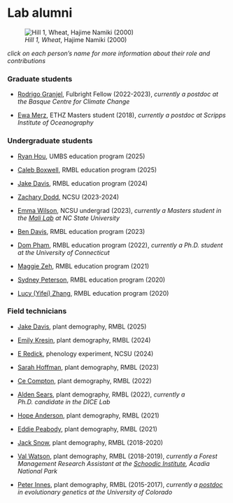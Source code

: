 # Lab alumni

![*Hill 1, Wheat*, Hajime Namiki (2000)](static/namiki-hill1-wheat.jpg){fig-align="center"}

*click on each person's name for more information about their role and contributions*

### Graduate students

-   [Rodrigo Granjel](people/granjel-r/about.qmd), Fulbright Fellow (2022-2023), *currently a postdoc at the Basque Centre for Climate Change*

-   [Ewa Merz](people/merz-e/about.qmd), ETHZ Masters student (2018), *currently a postdoc at Scripps Institute of Oceanography*

### Undergraduate students

-   [Ryan Hou](people/hou-r/about.qmd), UMBS education program (2025)

-   [Caleb Boxwell](people/boxwell-c/about.qmd), RMBL education program (2025)

-   [Jake Davis](people/davis-j/about.qmd), RMBL education program (2024)

-   [Zachary Dodd](people/dodd-z/about.qmd), NCSU (2023-2024)

-   [Emma Wilson](people/wilson-e/about.qmd), NCSU undergrad (2023), *currently a Masters student in the [Mali Lab](https://imalilab.weebly.com/) at NC State University*

-   [Ben Davis](people/davis-b/about.qmd), RMBL education program (2023)

-   [Dom Pham](people/pham-d/about.qmd), RMBL education program (2022), *currently a Ph.D. student at the University of Connecticut*

-   [Maggie Zeh](people/zeh-m), RMBL education program (2021)

-   [Sydney Peterson](people/peterson-s/about.qmd), RMBL education program (2020)

-   [Lucy (Yifei) Zhang](people/zhang-l/about.qmd), RMBL education program (2020)

### Field technicians

-   [Jake Davis](people/davis-j/about.qmd), plant demography, RMBL (2025)

-   [Emily Kresin](people/kresin-e/about.qmd), plant demography, RMBL (2024)

-   [E Redick](people/redick-e/about.qmd), phenology experiment, NCSU (2024)

-   [Sarah Hoffman](people/hoffman-s/about.qmd), plant demography, RMBL (2023)

-   [Ce Compton](people/compton-c/about.qmd), plant demography, RMBL (2022)

-   [Alden Sears](people/sears-a/about.qmd), plant demography, RMBL (2022), *currently a Ph.D. candidate in the DICE Lab*

-   [Hope Anderson](people/anderson-h/about.qmd), plant demography, RMBL (2021)

-   [Eddie Peabody](people/peabody-e/about.qmd), plant demography, RMBL (2021)

-   [Jack Snow](people/snow-j/about.qmd), plant demography, RMBL (2018-2020)

-   [Val Watson](people/watson-v/about.qmd), plant demography, RMBL (2018-2019), *currently a Forest Management Research Assistant at the [Schoodic Institute](https://schoodicinstitute.org/), Acadia National Park*

-   [Peter Innes](people/innes-p/about.qmd), plant demography, RMBL (2015-2017), *currently a [postdoc](https://peterinnes.net/) in evolutionary genetics at the University of Colorado*
